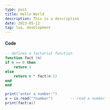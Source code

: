 ```yaml
---
type: post
title: Hello World
description: This is a description
date: 2023-05-12
tag: lua, development
---
```


#### Code

```lua
-- defines a factorial function
function fact (n)
if n == 0 then
    return 1
else
    return n * fact(n-1)
end
end

print("enter a number:")
a = io.read("*number")        -- read a number
print(fact(a))
```
